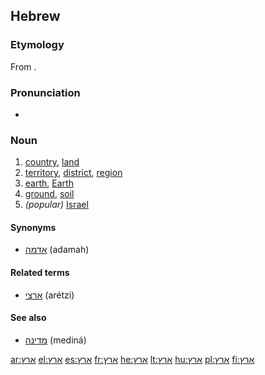 ==Hebrew==

===Etymology===
From {{proto|Semitic|ʾarṣ́-|lang=he}}.

===Pronunciation===
* {{IPA|/ˈeʁets/|lang=he}}

===Noun===
{{he-noun|g=f|tr=érets|wv=אֶרֶץ|pl=ארצות|plwv=אֲרָצוֹת|cons=ארץ|conswv=אֶרֶץ}}

# [[country]], [[land]]
# [[territory]], [[district]], [[region]]
# [[earth]], [[Earth]]
# [[ground]], [[soil]]
#''(popular)'' [[Israel]]

====Synonyms====
*[[אדמה]] (adamah) {{f}}

====Related terms====
*[[ארצי]] (arétzi)

====See also====
*[[מדינה]] (mediná) {{f}}

[[ar:ארץ]]
[[el:ארץ]]
[[es:ארץ]]
[[fr:ארץ]]
[[he:ארץ]]
[[lt:ארץ]]
[[hu:ארץ]]
[[pl:ארץ]]
[[fi:ארץ]]